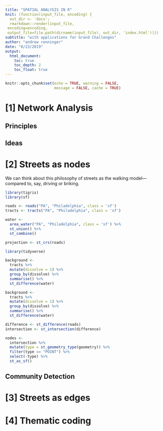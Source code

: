 ```yaml
---
title: "SPATIAL ANALYSIS IN R"
knit: (function(input_file, encoding) {
  out_dir <- 'docs';
  rmarkdown::render(input_file,
 encoding=encoding,
 output_file=file.path(dirname(input_file), out_dir, 'index.html'))})
subtitle: "with applications for Grand Challenges"
author: "andrew renninger"
date: "8/23/2019"
output: 
  html_document:
    toc: true
    toc_depth: 2
    toc_float: true
---
```


```r

knitr::opts_chunk$set(echo = TRUE, warning = FALSE, 
                      message = FALSE, cache = TRUE)
```

# [1] Network Analysis

## Principles

## Ideas

# [2] Streets as nodes

We can think about this philosophy of streets as the walking model—compared to, say, driving or briking. 

```r

library(tigris)
library(sf)

roads <- roads("PA", "Philadelphia", class = 'sf')
tracts <- tracts("PA", "Philadelphia", class = 'sf')

water <- 
  area_water("PA", "Philadelphia", class = 'sf') %>%
  st_union() %>%
  st_combine()

projection <- st_crs(roads)

```

```r

library(tidyverse)

```

```r

background <-
  tracts %>%
  mutate(dissolve = 1) %>%
  group_by(dissolve) %>%
  summarise() %>%
  st_difference(water)

```

```r

background <-
  tracts %>%
  mutate(dissolve = 1) %>%
  group_by(dissolve) %>%
  summarise() %>%
  st_difference(water)

```

```r

difference <- st_difference(roads)
intersection <- st_intersection(difference)

```

```r

nodes <-
  intersection %>%
  mutate(type = st_geometry_type(geometry)) %>%
  filter(type == "POINT") %>%
  select(-type) %>%
  st_as_sf()

```

## Community Detection

## 

# [3] Streets as edges

## 

## 

# [4] Thematic coding